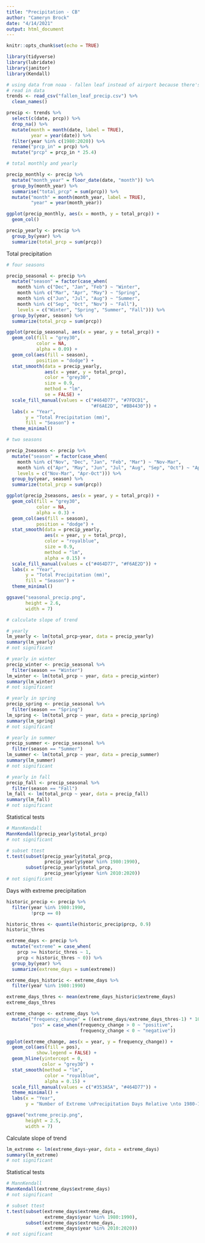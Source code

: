 ```yaml
---
title: "Precipitation - CB"
author: "Cameryn Brock"
date: "4/14/2021"
output: html_document
---
```


```r
knitr::opts_chunk$set(echo = TRUE)
```

```r
library(tidyverse)
library(lubridate)
library(janitor)
library(Kendall)
```

```r
# using data from noaa - fallen leaf instead of airport because there's more longer back
# read in data
trends <- read_csv("fallen_leaf_precip.csv") %>% 
  clean_names()

precip <- trends %>% 
  select(c(date, prcp)) %>% 
  drop_na() %>% 
  mutate(month = month(date, label = TRUE),
         year = year(date)) %>% 
  filter(year %in% c(1980:2020)) %>% 
  rename("prcp_in" = prcp) %>% 
  mutate("prcp" = prcp_in * 25.4)

# total monthly and yearly

precip_monthly <- precip %>% 
  mutate("month_year" = floor_date(date, "month")) %>% 
  group_by(month_year) %>% 
  summarise("total_prcp" = sum(prcp)) %>% 
  mutate("month" = month(month_year, label = TRUE),
         "year" = year(month_year))

ggplot(precip_monthly, aes(x = month, y = total_prcp)) + 
  geom_col()

precip_yearly <- precip %>% 
  group_by(year) %>% 
  summarize(total_prcp = sum(prcp))
```

Total precipitation

```r
# four seasons

precip_seasonal <- precip %>% 
  mutate("season" = factor(case_when(
    month %in% c("Dec", "Jan", "Feb") ~ "Winter",
    month %in% c("Mar", "Apr", "May") ~ "Spring",
    month %in% c("Jun", "Jul", "Aug") ~ "Summer",
    month %in% c("Sep", "Oct", "Nov") ~ "Fall"),
    levels = c("Winter", "Spring", "Summer", "Fall"))) %>% 
  group_by(year, season) %>% 
  summarize(total_prcp = sum(prcp))

ggplot(precip_seasonal, aes(x = year, y = total_prcp)) + 
  geom_col(fill = "grey30",
           color = NA,
           alpha = 0.09) + 
  geom_col(aes(fill = season),
           position = "dodge") +
  stat_smooth(data = precip_yearly, 
              aes(x = year, y = total_prcp),
              color = "grey30",
              size = 0.9,
              method = "lm",
              se = FALSE) +
  scale_fill_manual(values = c("#464D77", "#7FDCD1",
                               "#F6AE2D", "#BB4430")) + 
  labs(x = "Year",
       y = "Total Precipitation (mm)",
       fill = "Season") +
  theme_minimal()
```


```r
# two seasons 

precip_2seasons <- precip %>% 
  mutate("season" = factor(case_when(
    month %in% c("Nov", "Dec", "Jan", "Feb", "Mar") ~ "Nov-Mar",
    month %in% c("Apr", "May", "Jun", "Jul", "Aug", "Sep", "Oct") ~ "Apr-Oct"),
    levels = c("Nov-Mar", "Apr-Oct"))) %>% 
  group_by(year, season) %>% 
  summarize(total_prcp = sum(prcp))

ggplot(precip_2seasons, aes(x = year, y = total_prcp)) + 
  geom_col(fill = "grey30",
           color = NA,
           alpha = 0.3) + 
  geom_col(aes(fill = season),
           position = "dodge") +
  stat_smooth(data = precip_yearly, 
              aes(x = year, y = total_prcp),
              color = "royalblue",
              size = 0.9,
              method = "lm",
              alpha = 0.15) +
  scale_fill_manual(values = c("#464D77", "#F6AE2D")) + 
  labs(x = "Year",
       y = "Total Precipitation (mm)",
       fill = "Season") +
  theme_minimal()

ggsave("seasonal_precip.png",
       height = 2.6,
       width = 7)
```


```r
# calculate slope of trend

# yearly
lm_yearly <- lm(total_prcp~year, data = precip_yearly)
summary(lm_yearly)
# not significant

# yearly in winter
precip_winter <- precip_seasonal %>% 
  filter(season == "Winter")
lm_winter <- lm(total_prcp ~ year, data = precip_winter)
summary(lm_winter)
# not significant

# yearly in spring
precip_spring <- precip_seasonal %>% 
  filter(season == "Spring")
lm_spring <- lm(total_prcp ~ year, data = precip_spring)
summary(lm_spring)
# not significant

# yearly in summer
precip_summer <- precip_seasonal %>% 
  filter(season == "Summer")
lm_summer <- lm(total_prcp ~ year, data = precip_summer)
summary(lm_summer)
# not significant

# yearly in fall
precip_fall <- precip_seasonal %>% 
  filter(season == "Fall")
lm_fall <- lm(total_prcp ~ year, data = precip_fall)
summary(lm_fall)
# not significant
```

Statistical tests

```r
# MannKendall
MannKendall(precip_yearly$total_prcp)
# not significant

# subset ttest
t.test(subset(precip_yearly$total_prcp,
              precip_yearly$year %in% 1980:1990),
       subset(precip_yearly$total_prcp,
              precip_yearly$year %in% 2010:2020))
# not significant
```

Days with extreme precipitation

```r
historic_precip <- precip %>% 
  filter(year %in% 1980:1990,
         !prcp == 0)

historic_thres <- quantile(historic_precip$prcp, 0.9)
historic_thres

extreme_days <- precip %>% 
  mutate("extreme" = case_when(
    prcp >= historic_thres ~ 1,
    prcp < historic_thres ~ 0)) %>% 
  group_by(year) %>% 
  summarize(extreme_days = sum(extreme))

extreme_days_historic <- extreme_days %>% 
  filter(year %in% 1980:1990)

extreme_days_thres <- mean(extreme_days_historic$extreme_days)
extreme_days_thres

extreme_change <- extreme_days %>% 
  mutate("frequency_change" = ((extreme_days/extreme_days_thres-1) * 100),
         "pos" = case_when(frequency_change > 0 ~ "positive",
                           frequency_change < 0 ~ "negative"))
```


```r
ggplot(extreme_change, aes(x = year, y = frequency_change)) + 
  geom_col(aes(fill = pos),
           show.legend = FALSE) +
  geom_hline(yintercept = 0,
             color = "grey30") +
  stat_smooth(method = "lm",
              color = "royalblue",
              alpha = 0.15) +
  scale_fill_manual(values = c("#353A5A", "#464D77")) + 
  theme_minimal() + 
  labs(x = "Year",
       y = "Number of Extreme \nPrecipitation Days Relative \nto 1980-1990 Average (%)")

ggsave("extreme_precip.png",
       height = 2.5,
       width = 7)
```

Calculate slope of trend

```r
lm_extreme <- lm(extreme_days~year, data = extreme_days)
summary(lm_extreme)
# not significant
```
Statistical tests

```r
# MannKendall
MannKendall(extreme_days$extreme_days)
# not significant

# subset ttest
t.test(subset(extreme_days$extreme_days,
              extreme_days$year %in% 1980:1990),
       subset(extreme_days$extreme_days,
              extreme_days$year %in% 2010:2020))
# not significant
```
